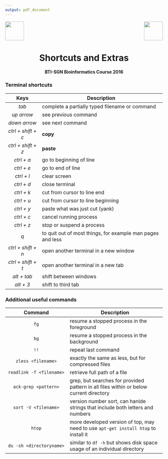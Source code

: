 ```yaml
---
output: pdf_document
---
```

<img height="60" width="60" src="/home/bryan/Desktop/CheatSheets/sgn_logo.png"></img>
<img style="float:right" height="60" width="60" src="/home/bryan/Desktop/CheatSheets/bti_logo.png"></img>

<center> <h1>Shortcuts and Extras</h1> </center>
<center> <h4>BTI-SGN Bioinformatics Course 2016</h4> </center>

### Terminal shortcuts
 Keys | Description 
:----------:|--------------------
*tab* | complete a partially typed filename or command
*up arrow* | see previous command
*down arrow* | see next command
*ctrl + shift + c* | **copy**
*ctrl + shift + z* | **paste**
*ctrl + a* | go to beginning of line
*ctrl + e* | go to end of line
*ctrl + l* | clear screen
*ctrl + d* | close terminal
*ctrl + k* | cut from cursor to line end
*ctrl + u* | cut from cursor to line beginning
*ctrl + y* | paste what was just cut (yank)
*ctrl + c* | cancel running process
*ctrl + z* | stop or suspend a process
*q* | to quit out of most things, for example man pages and less 
*ctrl + shift + n* | open another terminal in a new window
*ctrl + shift + t* | open another terminal in a new tab
*alt + tab* | shift between windows
*alt + 3* | shift to third tab

### Additional useful commands

 Command | Description 
:----------------:|----------------------------
`fg` | resume a stopped process in the foreground
`bg`| resume a stopped process in the background
`!!` | repeat last command
`zless <filename>` | exactly the same as less, but for compressed files
`readlink -f <filename>` | retrieve full path of a file
`ack-grep <pattern>` | grep, but searches for provided pattern in all files within or below current directory
`sort -V <filename>` | version number sort, can hanlde strings that include both letters and numbers
`htop` | more developed version of top, may need to use `apt-get install htop` to install it
`du -sh <directoryname>` | similar to `df -h` but shows disk space usage of an individual directory


